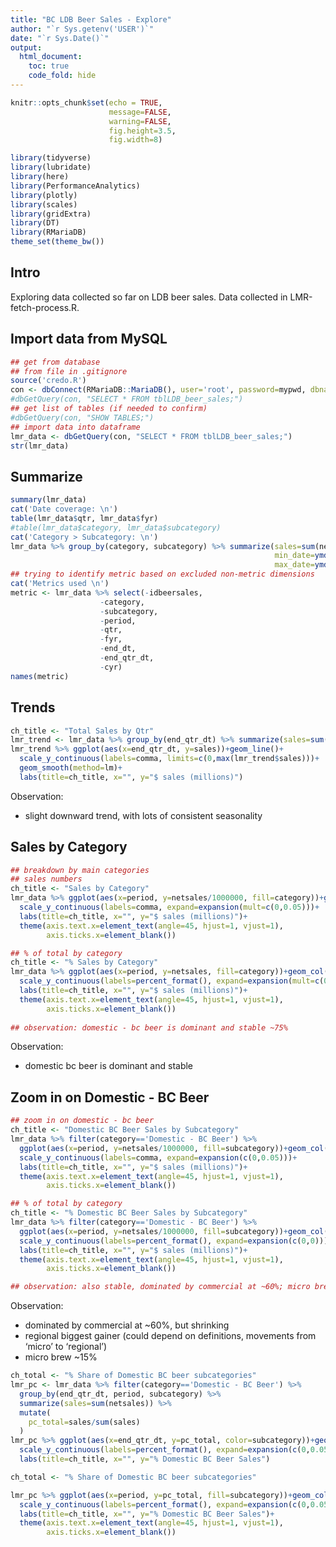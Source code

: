 ```yaml
---
title: "BC LDB Beer Sales - Explore"
author: "`r Sys.getenv('USER')`"
date: "`r Sys.Date()`"
output: 
  html_document:
    toc: true
    code_fold: hide
---
```


```r
knitr::opts_chunk$set(echo = TRUE,
                      message=FALSE,
                      warning=FALSE,
                      fig.height=3.5,
                      fig.width=8)

library(tidyverse)
library(lubridate)
library(here)
library(PerformanceAnalytics)
library(plotly)
library(scales)
library(gridExtra)
library(DT)
library(RMariaDB)
theme_set(theme_bw())
```

## Intro 

Exploring data collected so far on LDB beer sales. Data collected in LMR-fetch-process.R.

## Import data from MySQL

```r
## get from database
## from file in .gitignore
source('credo.R')
con <- dbConnect(RMariaDB::MariaDB(), user='root', password=mypwd, dbname='bcbg')
#dbGetQuery(con, "SELECT * FROM tblLDB_beer_sales;")
## get list of tables (if needed to confirm)
#dbGetQuery(con, "SHOW TABLES;")
## import data into dataframe
lmr_data <- dbGetQuery(con, "SELECT * FROM tblLDB_beer_sales;")
str(lmr_data)
```

## Summarize

```r
summary(lmr_data)
cat('Date coverage: \n')
table(lmr_data$qtr, lmr_data$fyr)
#table(lmr_data$category, lmr_data$subcategory)
cat('Category > Subcategory: \n')
lmr_data %>% group_by(category, subcategory) %>% summarize(sales=sum(netsales),
                                                           min_date=ymd(min(end_qtr_dt)),
                                                           max_date=ymd(max(end_qtr_dt)))
## trying to identify metric based on excluded non-metric dimensions
cat('Metrics used \n')
metric <- lmr_data %>% select(-idbeersales, 
                    -category,
                    -subcategory,
                    -period,
                    -qtr,
                    -fyr,
                    -end_dt,
                    -end_qtr_dt,
                    -cyr) 
names(metric)
```

## Trends

```r
ch_title <- "Total Sales by Qtr"
lmr_trend <- lmr_data %>% group_by(end_qtr_dt) %>% summarize(sales=sum(netsales)/1000000)
lmr_trend %>% ggplot(aes(x=end_qtr_dt, y=sales))+geom_line()+
  scale_y_continuous(labels=comma, limits=c(0,max(lmr_trend$sales)))+
  geom_smooth(method=lm)+
  labs(title=ch_title, x="", y="$ sales (millions)")
```

Observation:

* slight downward trend, with lots of consistent seasonality

## Sales by Category

```r
## breakdown by main categories
## sales numbers
ch_title <- "Sales by Category"
lmr_data %>% ggplot(aes(x=period, y=netsales/1000000, fill=category))+geom_col()+
  scale_y_continuous(labels=comma, expand=expansion(mult=c(0,0.05)))+
  labs(title=ch_title, x="", y="$ sales (millions)")+
  theme(axis.text.x=element_text(angle=45, hjust=1, vjust=1),
        axis.ticks.x=element_blank())

```

```r
## % of total by category
ch_title <- "% Sales by Category"
lmr_data %>% ggplot(aes(x=period, y=netsales, fill=category))+geom_col(position='fill')+
  scale_y_continuous(labels=percent_format(), expand=expansion(mult=c(0,0)))+
  labs(title=ch_title, x="", y="$ sales (millions)")+
  theme(axis.text.x=element_text(angle=45, hjust=1, vjust=1),
        axis.ticks.x=element_blank())
  
## observation: domestic - bc beer is dominant and stable ~75%
```

Observation:

* domestic bc beer is dominant and stable

## Zoom in on Domestic - BC Beer

```r
## zoom in on domestic - bc beer
ch_title <- "Domestic BC Beer Sales by Subcategory"
lmr_data %>% filter(category=='Domestic - BC Beer') %>% 
  ggplot(aes(x=period, y=netsales/1000000, fill=subcategory))+geom_col()+
  scale_y_continuous(labels=comma, expand=expansion(c(0,0.05)))+
  labs(title=ch_title, x="", y="$ sales (millions)")+
  theme(axis.text.x=element_text(angle=45, hjust=1, vjust=1),
        axis.ticks.x=element_blank())

## % of total by category
ch_title <- "% Domestic BC Beer Sales by Subcategory"
lmr_data %>% filter(category=='Domestic - BC Beer') %>% 
  ggplot(aes(x=period, y=netsales/1000000, fill=subcategory))+geom_col(position='fill')+
  scale_y_continuous(labels=percent_format(), expand=expansion(c(0,0)))+
  labs(title=ch_title, x="", y="$ sales (millions)")+
  theme(axis.text.x=element_text(angle=45, hjust=1, vjust=1),
        axis.ticks.x=element_blank())

## observation: also stable, dominated by commercial at ~60%; micro brew ~15%
```

Observation:

* dominated by commercial at ~60%, but shrinking
* regional biggest gainer (could depend on definitions, movements from 'micro' to 'regional')
* micro brew ~15%

```r
ch_total <- "% Share of Domestic BC beer subcategories"
lmr_pc <- lmr_data %>% filter(category=='Domestic - BC Beer') %>% 
  group_by(end_qtr_dt, period, subcategory) %>%
  summarize(sales=sum(netsales)) %>%
  mutate(
    pc_total=sales/sum(sales)
  )
lmr_pc %>% ggplot(aes(x=end_qtr_dt, y=pc_total, color=subcategory))+geom_line()+
  scale_y_continuous(labels=percent_format(), expand=expansion(c(0,0.05)))+
  labs(title=ch_title, x="", y="% Domestic BC Beer Sales")
```

```r
ch_total <- "% Share of Domestic BC beer subcategories"

lmr_pc %>% ggplot(aes(x=period, y=pc_total, fill=subcategory))+geom_col(position=position_dodge())+
  scale_y_continuous(labels=percent_format(), expand=expansion(c(0,0.05)))+
  labs(title=ch_title, x="", y="% Domestic BC Beer Sales")+
  theme(axis.text.x=element_text(angle=45, hjust=1, vjust=1),
        axis.ticks.x=element_blank())
```


